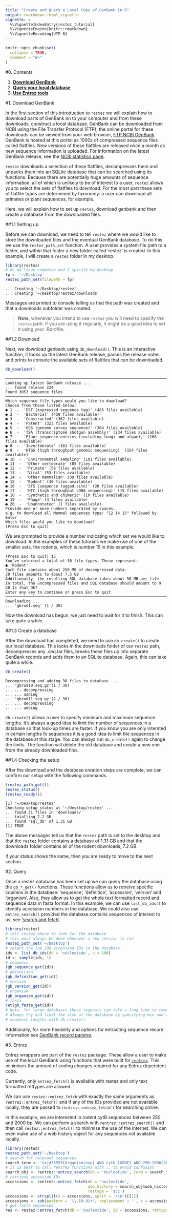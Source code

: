 ```yaml
---
title: "Create and Query a Local Copy of GenBank in R"
output: rmarkdown::html_vignette
vignette: >
  %\VignetteIndexEntry{restez_tutorial}
  %\VignetteEngine{knitr::rmarkdown}
  %\VignetteEncoding{UTF-8}
---
```


```r
knitr::opts_chunk$set(
  collapse = TRUE,
  comment = "#>"
)
```

#0. Contents
 
1. **[Download GenBank](#download-genbank)**
2. **[Query your local database](#query)**
3. **[Use Entrez tools](#entrez)**

#1. Download GenBank

In the first section of this introduction to `restez` we will explain how to download parts of GenBank on to your computer and from these downloads, construct a local database. GenBank can be downloaded from NCBI using the File Transfer Protocol (FTP), the online portal for these downloads can be viewed from your web browser,
[FTP NCBI GenBank](ftp://ftp.ncbi.nlm.nih.gov/genbank/). GenBank is hosted at this portal as 1000s of compressed sequence files called flatfiles. New versions of these flatfiles are released once a month as new sequence information is uploaded. For information on the latest GenBank release, see the [NCBI statistics page](https://www.ncbi.nlm.nih.gov/genbank/statistics/).

`restez` downloads a selection of these flatfiles, decompresses them and unpacks them into an SQLite database that can be searched using its functions. Because there are potentially huge amounts of sequence information, all of which is unlikely to be of interest to a user, `restez` allows you to select the sets of flatfiles to download. For the most part these sets of flatfile types are determined by taxonomy: a user can download all primates or plant sequences, for example.

Here, we will explain how to set up `restez`, download genbank and then create a database from the downloaded files.

##1.1 Setting up

Before we can download, we need to tell `restez` where we would like to store the downloaded files and the eventual GenBank database. To do this we use the `restez_path_set` function. A user provides a system file path to a folder, and within that folder a new folder called 'restez' is created. In this example, I will create a `restez` folder in my desktop.

```r
library(restez)
# On my linux computer and I specify my desktop
fp <- '~/Desktop'
restez_path_set(filepath = fp)
```
```
... Creating '~/Desktop/restez'
... Creating '~/Desktop/restez/downloads'
```

Messages are printed to console telling us that the path was created and that a downloads subfolder was created.

> **Note**, whenever you intend to use `restez` you will need to specify the `restez` path. If you are using it regularly, it might be a good idea to set it using your .Rprofile.

##1.2 Download

Next, we download genbank using `db_download()`. This is an interactive function, it looks up the latest GenBank release, parses the release notes and prints to console the available sets of flatfiles that can be downloaded.

```r
db_download()
```
```
──────────────────────────────────────────────────────────────────────────────────────────────────────
Looking up latest GenBank release ...
... found release 224
Found 3057 sequence files
──────────────────────────────────────────────────────────────────────────────────────────────────────
Which sequence file types would you like to download?
Choose from those listed below:
● 1  -  'EST (expressed sequence tag)' (485 files available)
● 2  -  'Bacterial' (450 files available)
● 3  -  'Constructed' (362 files available)
● 4  -  'Patent' (323 files available)
● 5  -  'GSS (genome survey sequence)' (304 files available)
● 6  -  'TSA (transcriptome shotgun assembly)' (234 files available)
● 7  -  'Plant sequence entries (including fungi and algae),' (168 files available)
● 8  -  'Invertebrate' (161 files available)
● 9  -  'HTGS (high throughput genomic sequencing)' (154 files available)
● 10  -  'Environmental sampling' (101 files available)
● 11  -  'Other vertebrate' (85 files available)
● 12  -  'Primate' (58 files available)
● 13  -  'Viral' (53 files available)
● 14  -  'Other mammalian' (39 files available)
● 15  -  'Rodent' (30 files available)
● 16  -  'STS (sequence tagged site)' (20 files available)
● 17  -  'HTC (high throughput cDNA sequencing)' (15 files available)
● 18  -  'Synthetic and chimeric' (10 files available)
● 19  -  'Phage' (4 files available)
● 20  -  'Unannotated' (1 files available)
Provide one or more numbers separated by spaces.
e.g. to download all Mammal sequences type: "12 14 15" followed by Enter
Which files would you like to download?
(Press Esc to quit) 
```

We are prompted to provide a number indicating which set we would like to download. In the examples of these tutorials we make use of one of the smaller sets, the rodents, which is number 15 in this example.

```
(Press Esc to quit) 15
You've selected a total of 30 file types. These represent:
● 'Rodent'
Each file contains about 250 MB of decompressed data.
30 files amounts to about 7.5 GB
Additionally, the resulting SQL database takes about 50 MB per file
In total, the uncompressed files and SQL database should amount to 9 GB Is that OK?
Enter any key to continue or press Esc to quit 
──────────────────────────────────────────────────────────────────────────────────────────────────────
Downloading ...
... 'gbrod1.seq' (1 / 30)
```

Now the download has begun, we just need to wait for it to finish. This can take quite a while.

##1.3 Create a database

After the download has completed, we need to use `db_create()` to create our local database. This looks in the downloads folder of our `restez` path, decompresses any .seq.tar files, breaks these files up into separate GenBank records and adds them to an SQLite database. Again, this can take quite a while.

```r
db_create()
```
```
Decompressing and adding 30 files to database ...
... 'gbrod10.seq.gz'(1 / 30)
... ... decompressing
... ... adding
... 'gbrod11.seq.gz'(2 / 30)
... ... decompressing
... ... adding
```

`db_create()` allows a user to specify minimum and maximum sequence lengths. It's always a good idea to limit the number of sequences in a database so that look-up times are faster. If you know you are only intersted in certain lengths fo sequences it is a good idea to limit the sequences in the database at this stage. You can always run `db_create()` again to change the limits. The function will delete the old database and create a new one from the already downloaded files.

##1.4 Checking the setup

After the download and the database creation steps are complete, we can confirm our setup with the following commands.

```r
(restez_path_get())
restez_status()
(restez_ready())
```
```
[1] "~/Desktop/restez"
Checking setup status at '~/Desktop/restez' ...
... found 31 files in 'downloads/'
... totalling 7.2 GB
... found 'sql_db' of 1.31 GB
[1] TRUE
```

The above messages tell us that the `restez` path is set to the desktop and that the `restez` folder contains a database of 1.31 GB and that the downloads folder contains all of the rodent downloads, 7.2 GB.

If your status shows the same, then you are ready to move to the next section.

#2. Query

Once a restez database has been set up we can query the database using the `gb_*_get()` functions. These functions allow us to retreive specific coulmns in the database: 'sequence', 'definition', 'accession', 'version' and 'organism'. Also, they allow us to get the whole text formatted record and sequence data in fasta format. In this example, we can use `list_db_ids()` to identify accession numbers in the database. We could also use `entrez_search()` provided the database contains sequences of interest to us, see ['search and fetch'](https://antonellilab.github.io/restez/articles/search_and_fetch.html).

```r
library(restez)
# tell restez where to look for the database
# this must always be done whenever a new session is run
restez_path_set('~/Desktop')
# select the top 100 accession IDs in the database
ids <- list_db_ids(db = 'nucleotide', n = 100)
id <- sample(ids, 1)
# sequence
(gb_sequence_get(id))
# definition
(gb_definition_get(id))
# version
(gb_version_get(id))
# organism
(gb_organism_get(id))
# fasta
cat(gb_fasta_get(id))
# Note, for large databases these requests can take a long time to complete.
# Always try and limit the size of the database by specifying min and max
# sequence lengths with db_create()
```

Additionally, for more flexibility and options for extracting sequence record information see [GenBank record parsing](https://antonellilab.github.io/restez/articles/parsing.html).

#3. Entrez

Entrez wrappers are part of the `restez` package. These allow a user to make use of the local GenBank using functions that were built for [`rentrez`](https://github.com/ropensci/rentrez). This minimises the amount of coding changes required for any Entrez dependent code.

Currently, only `entrez_fetch()` is available with restez and only text formatted rettypes are allowed.

We can use `restez::entrez_fetch` with exactly the same arguments as `rentrez::entrez_fetch()` and if any of the IDs provided are not available locally, they are passed to `rentrez::entrez_fetch()` for searching online.

In this example, we are interested in rodent cytB sequences between 250 and 2000 bp. We can perform a search with `rentrez::entrez_search()` and then call `restez::entrez_fetch()` to minimise the use of the internet. We can even make use of a web history object for any sequences not available locally.

```r
library(restez)
restez_path_set('~/Desktop')
# search for relevant sequences
search_term <- 'txid33553[Organism:exp] AND cytb [GENE] AND 250:2000[SLEN]'
# it is best to call rentrez functions with :: to avoid confusion
search_obj <- rentrez::entrez_search(db = 'nucleotide', term = search_term, use_history = TRUE)
# retrieve accession IDs
accessions <- rentrez::entrez_fetch(db = 'nucleotide',
                                    web_history = search_obj$web_history,
                                    rettype = 'acc')
accessions <- strsplit(x = accessions, split = '\\n')[[1]]
accessions <- sub(pattern = '\\.[0-9]+', replacement = '', x = accessions)
# get fasta sequences
res <- restez::entrez_fetch(db = 'nucleotide', id = accessions, rettype = 'fasta')
```
